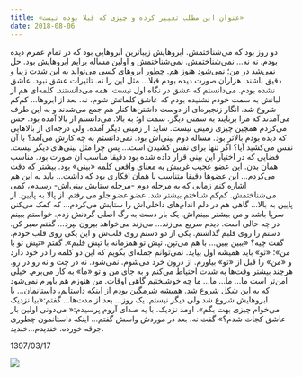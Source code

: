 ```yaml
---
title: «عنوان این مطلب تغییر کرده و چیزی که قبلا بوده نیست»
date: 2018-08-06
---
```


دو روز بود که می‌شناختمش. ابروهایش زیباترین ابروهایی بود که در تمام عمرم دیده بودم. نه نه... نمی‌شناختمش. نمی‌شناختمش و اولین مساله برایم ابرو‌هایش بود. حل نمی‌شد در من؛ نمی‌شود هنوز هم. چطور ابرو‌های کسی می‌تواند به این شدت زیبا و دقیق باشند. هزاران صورت دیده بودم قبلا... مثل این را نه. تاثیرات عشق نبود. عاشق نشده بودم. می‌دانستم که عشق در نگاه اول نیست. همه می‌دانستند. کلمه‌ای هم از لبانش به سمت خودم نشنیده بودم که عاشق کلماتش شوم، نه. بعد از ابروها... کم‌کم شروع شد. انگار زنجیره‌ای از دوست داشتن‌ها کنار هم جمع می‌شدند و به این طرف می‌آمدند که مرا بربایند به سمتی دیگر. سمت او؛ به بالا. می‌دانستم از بالا آمده بود. حس می‌کردم همچین چیزی زمینی نیست. شاید از زمینی دیگر آمده. ولی درجه‌ای از بالاهایی که دیده بودم بالا‌تر بود. مساله دوم بینی‌اش بود. نمی‌دانستم به چه کارش می‌آمد؟ با آن نفس می‌کشید آیا؟ اگر تنها برای نفس کشیدن است... پس چرا مثل بینی‌های دیگر نیست. فضایی که در اختیار این بینی قرار داده شده بود دقیقا مناسب آن صورت بود. مناسب همان بدن. این عضو عجیب غریبش به معنای واقعی کلمه «بینی» بود. بیشتر که دقت می‌کردم... این عضو‌ها دقیقا متناسب با همان افکاری بود که داشت... باید به این هم اشاره کنم زمانی که به مرحله دوم -مرحله ستایش بینی‌اش- رسیدم، کمی می‌شناختمش. کم‌کم شناختم بیشتر شد. عضو عضو جلو می رفتم. از پالا به پایین. از پایین به بالا... گاهی هم در دلم اندام‌های داخلی‌اش را ستایش می‌کردم... که کمک می‌کنن سرپا باشد و من بیشتر ببینم‌اش. یک بار دست به رگ اصلی گردنش زدم. خواستم ببینم در چه حالی است. دیدم سریع می‌زند... می‌زند می‌خواهد بیرون بپرد... گفتم صبر کن. دستم را روی قلبم گذاشتم. یکی از دو دستم روی قلب‌ش و این یکی روی قلب خودم. گفت چیه؟ «ببین ببین... با هم می‌تپن. تپش تو همزمانه با تپش قلبم». گفتم «تپش تو با من»؛ «تو» باید همیشه اول بیاید. نمی‌توانم جمله‌ای بگویم که این دو کلمه را در خود دارد و «من» را قبل از «تو» بیاورم. از درون خرد می‌شوم. نمی‌شود. نه در چت و نه رو در رو. هرچند بیشتر وقت‌ها به شدت احتیاط می‌کنم و به جای من و تو «ما» به کار می‌برم. خیلی امن‌تر است ما... ما... ما... ما چه خوشبختیم گاهی اوقات. من هنوزم هم باورم نمی‌شود که به این شکل شروع شد. همیشه شرمگین بودم از اینکه داستانم، داستانمان... با ابروهایش شروع شد ولی دیگر نیستم. یک روز... بعد از مدت‌ها... گفتم:«بیا نزدیک می‌خوام چیزی بهت بگم». اومد نزدیک. با یه صدای آروم پرسیدم:« می‌دونی اولین بار عاشق کجات شدم؟» گفت نه. بعد در موردش واسش گفتم... اینکه داستانمون چطوری جرقه خورده. خندیدم...خندید. 

1397/03/17

![](./IMG-20180807.jpg)